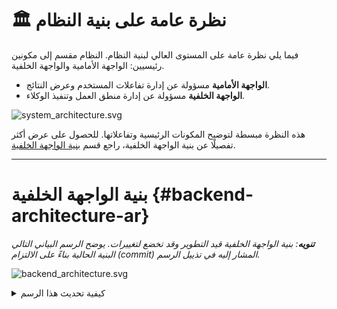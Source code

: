 

# 🏛️ نظرة عامة على بنية النظام

فيما يلي نظرة عامة على المستوى العالي لبنية النظام. النظام مقسم إلى مكونين رئيسيين: الواجهة الأمامية والواجهة الخلفية.  
- **الواجهة الأمامية** مسؤولة عن إدارة تفاعلات المستخدم وعرض النتائج.  
- **الواجهة الخلفية** مسؤولة عن إدارة منطق العمل وتنفيذ الوكلاء.  

![system_architecture.svg](/img/system_architecture.svg)

هذه النظرة مبسطة لتوضيح المكونات الرئيسية وتفاعلاتها. للحصول على عرض أكثر تفصيلًا عن بنية الواجهة الخلفية، راجع قسم [بنية الواجهة الخلفية](#backend-architecture-ar).

---

# بنية الواجهة الخلفية {#backend-architecture-ar}

_**تنويه**: بنية الواجهة الخلفية قيد التطوير وقد تخضع لتغييرات. يوضح الرسم البياني التالي البنية الحالية بناءً على الالتزام (commit) المشار إليه في تذييل الرسم._  

![backend_architecture.svg](/img/backend_architecture.svg)

<details>
  <summary>كيفية تحديث هذا الرسم</summary>
  <div>

  توليد رسم بياني لبنية الواجهة الخلفية يتم بشكل جزئي عبر أدوات آلية. الرسم يتم إنشاؤه من تعليقات النوع (type annotations) في الكود باستخدام أداة **py2puml**، ثم يُراجع يدويًا، ويُعدل، ويتم تصديره بصيغتي PNG وSVG.

  ## المتطلبات

  - بيئة Python يمكن فيها تشغيل مشروع **openhands**  
    (حسب التعليمات الواردة في ملف README.md في الجذر)
  - تثبيت [py2puml](https://github.com/lucsorel/py2puml)

  ## الخطوات

  1. قم بتوليد الرسم تلقائيًا بتنفيذ الأمر التالي من الجذر:  
     ```bash
     py2puml openhands openhands > docs/architecture/backend_architecture.puml
     ```

  2. افتح الملف الناتج باستخدام محرر يدعم PlantUML، مثل Visual Studio Code مع إضافة PlantUML أو [PlantText](https://www.planttext.com/).

  3. راجع الرسم الناتج وأجرِ التعديلات اللازمة (إضافة الأجزاء الناقصة، تصحيح الأخطاء، تحسين التخطيط).  
     _تُنشئ py2puml الرسم استنادًا إلى تعليقات النوع في الكود، لذا قد تؤدي التعليقات الناقصة أو غير الصحيحة إلى رسم غير مكتمل أو خاطئ._

  4. قارن بين الرسم الجديد والسابق، وتحقق يدويًا من صحة التعديلات.  
     _تأكد من عدم إزالة الأجزاء المضافة يدويًا سابقًا والتي لا تزال ذات صلة._

  5. أضف معرف الالتزام (commit hash) المستخدم لتوليد الرسم في تذييل الرسم.

  6. صدر الرسم في صيغتي PNG وSVG واستبدل الملفات الموجودة في الدليل `docs/architecture`.  
     _يمكن القيام بذلك باستخدام [PlantText](https://www.planttext.com/)، على سبيل المثال._

  </div>
</details>